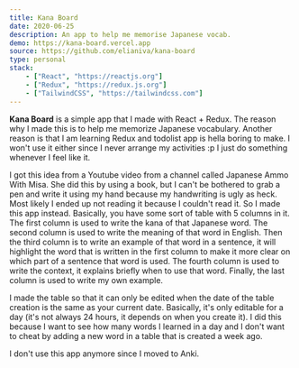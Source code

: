 ```yaml
---
title: Kana Board
date: 2020-06-25
description: An app to help me memorise Japanese vocab.
demo: https://kana-board.vercel.app
source: https://github.com/elianiva/kana-board
type: personal
stack:
    - ["React", "https://reactjs.org"]
    - ["Redux", "https://redux.js.org"]
    - ["TailwindCSS", "https://tailwindcss.com"]
---
```


**Kana Board** is a simple app that I made with React + Redux. The reason why I made this is to help me memorize Japanese vocabulary. Another reason is that I am learning Redux and todolist app is hella boring to make. I won't use it either since I never arrange my activities :p I just do something whenever I feel like it.

I got this idea from a Youtube video from a channel called Japanese Ammo With Misa. She did this by using a book, but I can't be bothered to grab a pen and write it using my hand because my handwriting is ugly as heck. Most likely I ended up not reading it because I couldn't read it. So I made this app instead.
Basically, you have some sort of table with 5 columns in it. The first column is used to write the kana of that Japanese word. The second column is used to write the meaning of that word in English. Then the third column is to write an example of that word in a sentence, it will highlight the word that is written in the first column to make it more clear on which part of a sentence that word is used. The fourth column is used to write the context, it explains briefly when to use that word. Finally, the last column is used to write my own example.

I made the table so that it can only be edited when the date of the table creation is the same as your current date. Basically, it's only editable for a day (it's not always 24 hours, it depends on when you create it). I did this because I want to see how many words I learned in a day and I don't want to cheat by adding a new word in a table that is created a week ago.

I don't use this app anymore since I moved to Anki.
